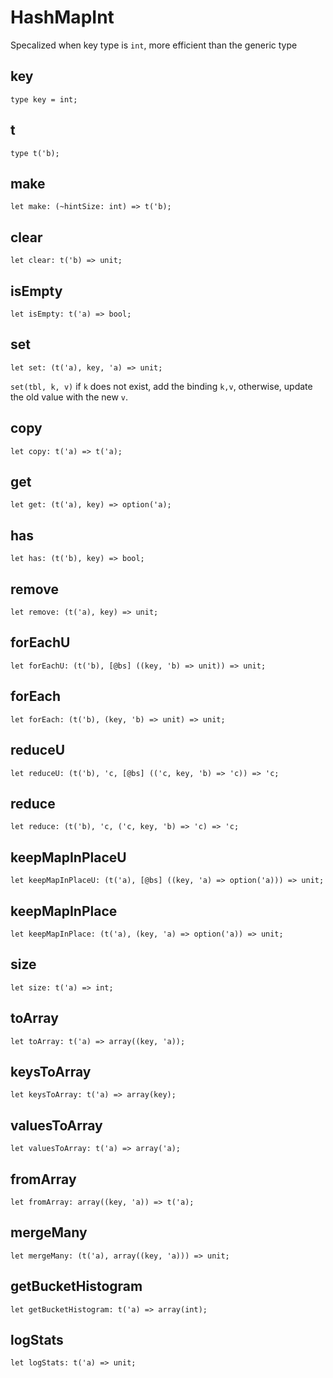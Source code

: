 
# HashMapInt

Specalized when key type is `int`, more efficient than the generic type

## key

```
type key = int;
```

## t

```
type t('b);
```

## make

```
let make: (~hintSize: int) => t('b);
```

## clear

```
let clear: t('b) => unit;
```

## isEmpty

```
let isEmpty: t('a) => bool;
```

## set

```
let set: (t('a), key, 'a) => unit;
```

`set(tbl, k, v)` if `k` does not exist, add the binding `k,v`, otherwise, update the old value with the new `v`.

## copy

```
let copy: t('a) => t('a);
```

## get

```
let get: (t('a), key) => option('a);
```

## has

```
let has: (t('b), key) => bool;
```

## remove

```
let remove: (t('a), key) => unit;
```

## forEachU

```
let forEachU: (t('b), [@bs] ((key, 'b) => unit)) => unit;
```

## forEach

```
let forEach: (t('b), (key, 'b) => unit) => unit;
```

## reduceU

```
let reduceU: (t('b), 'c, [@bs] (('c, key, 'b) => 'c)) => 'c;
```

## reduce

```
let reduce: (t('b), 'c, ('c, key, 'b) => 'c) => 'c;
```

## keepMapInPlaceU

```
let keepMapInPlaceU: (t('a), [@bs] ((key, 'a) => option('a))) => unit;
```

## keepMapInPlace

```
let keepMapInPlace: (t('a), (key, 'a) => option('a)) => unit;
```

## size

```
let size: t('a) => int;
```

## toArray

```
let toArray: t('a) => array((key, 'a));
```

## keysToArray

```
let keysToArray: t('a) => array(key);
```

## valuesToArray

```
let valuesToArray: t('a) => array('a);
```

## fromArray

```
let fromArray: array((key, 'a)) => t('a);
```

## mergeMany

```
let mergeMany: (t('a), array((key, 'a))) => unit;
```

## getBucketHistogram

```
let getBucketHistogram: t('a) => array(int);
```

## logStats

```
let logStats: t('a) => unit;
```
